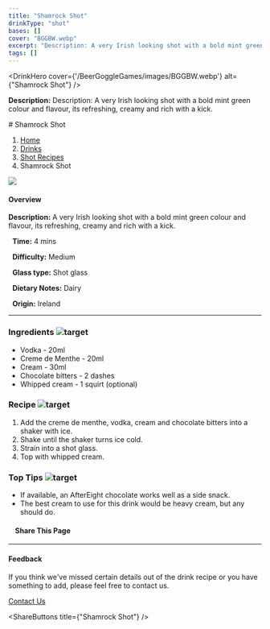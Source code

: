 ```yaml
---
title: "Shamrock Shot"
drinkType: "shot"
bases: []
cover: "BGGBW.webp"
excerpt: "Description: A very Irish looking shot with a bold mint green colour and flavour, its refreshing, creamy and rich with a kick."
tags: []
---
```



<DrinkHero
  cover={'/BeerGoggleGames/images/BGGBW.webp'}
  alt={"Shamrock Shot"}
/>

<DrinkSection title="Overview" icon="/BeerGoggleGames/images/info.webp">
<p><strong>Description:</strong> Description: A very Irish looking shot with a bold mint green colour and flavour, its refreshing, creamy and rich with a kick.</p>
</DrinkSection>

<DrinkSection title="Ingredients" icon="/BeerGoggleGames/images/liquor.webp">
<!-- Add ingredients -->
</DrinkSection>

<DrinkSection title="Method" icon="/BeerGoggleGames/images/question.webp">
# Shamrock Shot

1.  [Home](/)
2.  [Drinks](drinks)
3.  [Shot Recipes](drinks/shotrecipes)
4.  Shamrock Shot

![](/images/shamrock-shot.webp)

#### Overview

**Description:** A very Irish looking shot with a bold mint green colour and flavour, its refreshing, creamy and rich with a kick.

  **Time:** 4 mins

  **Difficulty:** Medium

  **Glass type:** Shot glass

  **Dietary Notes:** Dairy

  **Origin:** Ireland

* * *

### Ingredients ![target](/images/liquor.webp)

-   Vodka - 20ml
-   Creme de Menthe - 20ml
-   Cream - 30ml
-   Chocolate bitters - 2 dashes
-   Whipped cream - 1 squirt (optional)

### Recipe ![target](/images/rules.webp)

1.  Add the creme de menthe, vodka, cream and chocolate bitters into a shaker with ice.
2.  Shake until the shaker turns ice cold.
3.  Strain into a shot glass.
4.  Top with whipped cream.

### Top Tips ![target](/images/lightbulb.webp)

-   If available, an AfterEight chocolate works well as a side snack.
-   The best cream to use for this drink would be heavy cream, but any should do.

####     Share This Page

[](https://www.facebook.com/sharer/sharer.php?u=beergogglegames.co.uk/Drinks/ShotRecipes/shamrock-shot)[](https://www.instagram.com/direct/new/)[](https://twitter.com/intent/tweet?url=beergogglegames.co.uk/Drinks/ShotRecipes/shamrock-shot)

* * *

#### Feedback

If you think we've missed certain details out of the drink recipe or you have something to add, please feel free to contact us.

  
  
  
[Contact Us](contact)
</DrinkSection>



<ShareButtons title={"Shamrock Shot"} />
<FeedbackCard></FeedbackCard>
